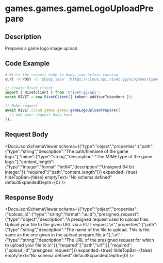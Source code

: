 

# games.games.gameLogoUploadPrepare

## Description

Prepares a game logo image upload.


## Code Example

<CodeGroup title='Request' tag='POST' label='https://cloud.api.rivet.gg/v1/games/{game_id}/logo-upload/prepare'>

```bash {{ title: 'cURL' }}
# Write the request body to body.json before running
curl -X POST -d '@body.json' 'https://cloud.api.rivet.gg/v1/games/{game_id}/logo-upload/prepare'
```

```ts
// Create Rivet client
import { RivetClient } from '@rivet-gg/api';
const RIVET = new RivetClient({ token: addYourTokenHere });

// Make request
await RIVET.cloud.games.games.gameLogoUploadPrepare({
  // Add your request body here
});
```

</CodeGroup>


## Request Body

<DocsJsonSchemaViewer
  schema={{"type":"object","properties":{"path":{"type":"string","description":"The path/filename of the game logo."},"mime":{"type":"string","description":"The MIME type of the game logo."},"content_length":{"type":"integer","format":"int64","description":"Unsigned 64 bit integer."}},"required":["path","content_length"]}}
  expanded={true}
  hideTopBar={false}
  emptyText="No schema defined"
  defaultExpandedDepth={0}
/>


## Response Body

<DocsJsonSchemaViewer
  schema={{"type":"object","properties":{"upload_id":{"type":"string","format":"uuid"},"presigned_request":{"type":"object","description":"A presigned request used to upload files.  Upload your file to the given URL via a PUT request.\n","properties":{"path":{"type":"string","description":"The name of the file to upload.  This is the same as the one given in the upload prepare file.\n"},"url":{"type":"string","description":"The URL of the presigned request for which to upload your file to.\n"}},"required":["path","url"]}},"required":["upload_id","presigned_request"]}}
  expanded={true}
  hideTopBar={false}
  emptyText="No schema defined"
  defaultExpandedDepth={0}
/>

